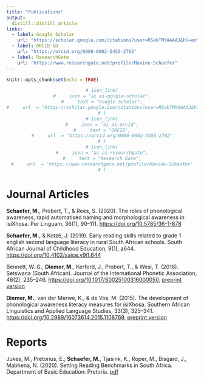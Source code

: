 ```yaml
---
title: "Publications"
output:
  distill::distill_article
links:
  - label: Google Scholar
    url: "https://scholar.google.com/citations?user=RSakTMYAAAAJ&hl=en"
  - label: ORCID iD
    url: "https://orcid.org/0000-0002-5455-2762"
  - label: ResearchGate
    url: "https://www.researchgate.net/profile/Maxine-Schaefer"
---
```


```r
knitr::opts_chunk$set(echo = TRUE)
```

<center>
```r
# icon_link(
#     icon = "ai ai-google-scholar",
#     text = "Google Scholar",
#     url  = "https://scholar.google.com/citations?user=RSakTMYAAAAJ&hl=en"
# )
# icon_link(
#     icon = "ai ai-orcid",
#     text = "ORCID",
#     url  = "https://orcid.org/0000-0002-5455-2762"
# )
# icon_link(
#     icon = "ai ai-researchgate",
#     text = "Research Gate",
#     url  = "https://www.researchgate.net/profile/Maxine-Schaefer"
# )
```
</center>

# Journal Articles

**Schaefer, M.**, Probert, T., & Rees, S. (2020). The roles of phonological awareness, rapid automatised naming and morphological awareness in isiXhosa. Per Linguam, 36(1), 90–111. [https://doi.org/10.5785/36-1-878](https://doi.org/10.5785/36-1-878)

**Schaefer, M.**, & Kotzé, J. (2019). Early reading skills related to grade 1 english second language literacy in rural South African schools. South African Journal of Childhood Education, 9(1), a644. [https://doi.org/10.4102/sajce.v9i1.644](https://doi.org/10.4102/sajce.v9i1.644)

Bennett, W. G., **Diemer, M.**, Kerford, J., Probert, T., & Wesi, T. (2016). Setswana (South African). Journal of the International Phonetic Association, 46(2), 235–246. [https://doi.org/10.1017/S0025100316000050](https://doi.org/10.1017/S0025100316000050), [preprint version](https://sites.google.com/site/wmgbennett/papers)

**Diemer, M.**, van der Merwe, K., & de Vos, M. (2015). The development of phonological awareness literacy measures for isiXhosa. Southern African Linguistics and Applied Language Studies, 33(3), 325–341. [https://doi.org/10.2989/16073614.2015.1108769](https://doi.org/10.2989/16073614.2015.1108769), [preprint version](https://www.researchgate.net/publication/287797182_The_development_of_phonological_awareness_literacy_measures_for_isiXhosa)

# Reports

Jukes, M., Pretorius, E., **Schaefer, M.**, Tjasink, K., Roper, M., Bisgard, J., Mabhena, N. (2020). Setting Reading Benchmarks in South Africa. Department of Basic Education: Pretoria. [pdf](https://pdf.usaid.gov/pdf_docs/PA00X1NZ.pdf) 
